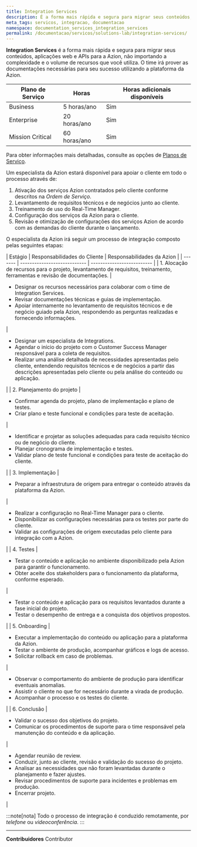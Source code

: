 ```yaml
---
title: Integration Services
description: É a forma mais rápida e segura para migrar seus conteúdos, aplicações web e APIs para a Azion, não importa a complexidade e o volume de recursos que você utiliza.
meta_tags: servicos, integracao, documentacao
namespace: documentation_services_integration_services
permalink: /documentacao/servicos/solutions-lab/integration-services/
---
```


**Integration Services** é a forma mais rápida e segura para migrar seus conteúdos, aplicações web e APIs para a Azion, não importando a complexidade e o volume de recursos que você utiliza. O time irá prover as documentações necessárias para seu sucesso utilizando a plataforma da Azion.

| Plano de Serviço  | Horas        | Horas adicionais disponíveis |
| ----------------- | ------------ | ---------------------------- |
| Business          | 5 horas/ano  | Sim                          |
| Enterprise        | 20 horas/ano | Sim                          |
| Mission Critical  | 60 horas/ano | Sim                          |

Para obter informações mais detalhadas, consulte as opções de [Planos de Serviço](https://www.azion.com/pt-br/precos/#planos).

Um especialista da Azion estará disponível para apoiar o cliente em todo o processo através de:

1. Ativação dos serviços Azion contratados pelo cliente conforme descritos na *Ordem de Serviço*.
2. Levantamento de requisitos técnicos e de negócios junto ao cliente.
3. Treinamento de uso do Real-Time Manager.
4. Configuração dos serviços da Azion para o cliente.
5. Revisão e otimização de configurações dos serviços Azion de acordo com as demandas do cliente durante o lançamento.

O especialista da Azion irá seguir um processo de integração composto pelas seguintes etapas:


<TableContainer>
| Estágio | Responsabilidades do Cliente | Responsabilidades da Azion |
| ------- | ---------------------------- | -------------------------- |
| 1. Alocação de recursos para o projeto, levantamento de requisitos, treinamento, ferramentas e revisão de documentações. | <ul><li>Designar os recursos necessários para colaborar com o time de Integration Services.</li><li>Revisar documentações técnicas e guias de implementação.</li><li>Apoiar internamente no levantamento de requisitos técnicos e de negócio guiado pela Azion, respondendo as perguntas realizadas e fornecendo informações. </li></ul> | <ul><li>Designar um especialista de Integrations. </li><li>Agendar o início do projeto com o Customer Success Manager responsável para a coleta de requisitos. </li><li>Realizar uma análise detalhada de necessidades apresentadas pelo cliente, entendendo requisitos técnicos e de negócios a partir das descrições apresentadas pelo cliente ou pela análise do conteúdo ou aplicação.</li></ul> |
| 2. Planejamento do projeto | <ul><li>Confirmar agenda do projeto, plano de implementação e plano de testes. </li><li>Criar plano e teste funcional e condições para teste de aceitação.</li></ul> | <ul><li>Identificar e projetar as soluções adequadas para cada requisito técnico ou de negócio do cliente. </li><li>Planejar cronograma de implementação e testes. </li><li>Validar plano de teste funcional e condições para teste de aceitação do cliente.</li></ul> |
| 3. Implementação | <ul><li>Preparar a infraestrutura de origem para entregar o conteúdo através da plataforma da Azion.</li></ul> | <ul><li>Realizar a configuração no Real-Time Manager para o cliente. </li><li>Disponibilizar as configurações necessárias para os testes por parte do cliente.</li><li>Validar as configurações de origem executadas pelo cliente para integração com a Azion.</li></ul> |
| 4. Testes | <ul><li>Testar o conteúdo e aplicação no ambiente disponibilizado pela Azion para garantir o funcionamento. </li><li>Obter aceite dos stakeholders para o funcionamento da plataforma, conforme esperado.</li></ul> | <ul><li>Testar o conteúdo e aplicação para os requisitos levantados durante a fase inicial do projeto. </li><li>Testar o desempenho de entrega e a conquista dos objetivos propostos.</li></ul> |
| 5. Onboarding | <ul><li>Executar a implementação do conteúdo ou aplicação para a plataforma da Azion. </li><li>Testar o ambiente de produção, acompanhar gráficos e logs de acesso. </li><li>Solicitar rollback em caso de problemas.</li></ul> | <ul><li>Observar o comportamento do ambiente de produção para identificar eventuais anomalias. </li><li>Assistir o cliente no que for necessário durante a virada de produção. </li><li>Acompanhar o processo e os testes do cliente.</li></ul> |
| 6. Conclusão | <ul><li>Validar o sucesso dos objetivos do projeto. </li><li>Comunicar os procedimentos de suporte para o time responsável pela manutenção do conteúdo e da aplicação.</li></ul> | <ul><li>Agendar reunião de review. </li><li>Conduzir, junto ao cliente, revisão e validação do sucesso do projeto. </li><li>Analisar as necessidades que não foram levantadas durante o planejamento e fazer ajustes. </li><li>Revisar procedimentos de suporte para incidentes e problemas em produção. </li><li>Encerrar projeto.</li></ul> |
</TableContainer>

:::note[nota]
Todo o processo de integração é conduzido remotamente, por *telefone* ou *videoconferência*.
:::



---


**Contribuidores** <ContributorList>Contributor</ContributorList>
